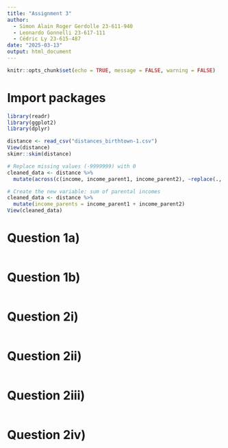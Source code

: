 ```yaml
---
title: "Assignment 3"
author: 
  - Simon Alain Roger Gerdolle 23-611-940
  - Leonardo Gonnelli 23-617-111
  - Cédric Ly 23-615-487
date: "2025-03-13"
output: html_document
---
```


```r
knitr::opts_chunk$set(echo = TRUE, message = FALSE, warning = FALSE)
```

# Import packages
```r
library(readr)
library(ggplot2)
library(dplyr)
```

```r
distance <- read_csv("distances_birthtown-1.csv")
View(distance)
skimr::skim(distance)
```

```r
# Replace missing values (-9999999) with 0
cleaned_data <- distance %>%
  mutate(across(c(income, income_parent1, income_parent2), ~replace(., . == -9999999, NA)))

# Create the new variable: sum of parental incomes
cleaned_data <- distance %>%
  mutate(income_parents = income_parent1 + income_parent2)
View(cleaned_data)
```

# Question 1a)
```r

```

# Question 1b)
```r

```

# Question 2i)
```r

```

# Question 2ii)
```r

```

# Question 2iii)
```r

```

# Question 2iv)
```r

```
